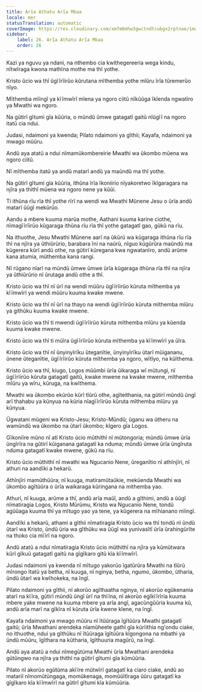 ```yaml
---
title: Arĩa Athatu Arĩa Mbaa
locale: mer
statusTranslation: automatic
coverImage: https://res.cloudinary.com/xmfm6mhw3gwctndtcubgx2rptnae/image/upload/v1741354419/small_cover_la_gran_rebelion_28716e29d2.webp
sidebar:
    label: 26. Arĩa Athatu Arĩa Mbaa
    order: 26
---
```

Kazi ya nguvu ya ndani, na nthembo cia kwithegereeria wega kindu, nĩtwĩraga kwona mathĩna mothe ma thĩ yothe.

Kristo ũcio wa thĩ ũgĩĩrĩirũo kũrutana mĩthemba yothe mĩũru ĩrĩa tũremerũo nĩyo.

Mĩthemba mĩingĩ ya kĩĩmwĩrĩ mĩena ya ngoro ciitũ nĩkũũga ĩkĩenda ngwatiro ya Mwathi wa ngoro.

Na gũtirĩ gĩtumi gĩa kũũria, o mũndũ ũmwe gatagatĩ gaitũ nĩũgĩĩ na ngoro itatũ cia ndui.

Judasi, ndaimoni ya kwenda; Pilato ndaimoni ya gĩthii; Kayafa, ndaimoni ya mwago mũũru.

Andũ aya atatũ a ndui nĩmamũkombereirie Mwathi wa ũkombo mũena wa ngoro ciitũ.

Nĩ mĩthemba itatũ ya andũ matarĩ andũ ya maũndũ ma thĩ yothe.

Na gũtirĩ gĩtumi gĩa kũũria, ithũna ĩrĩa ĩkoniirio nĩyakoretwo ĩkĩgaragara na njĩra ya thithĩ mũena wa ngoro nene ya kũũi.

Ti ithũna rĩu rĩa thĩ yothe rĩrĩ na wendi wa Mwathi Mũnene Jesu o ũrĩa andũ matarĩ ũũgĩ mekũrũo.

Aandu a mbere kuuma marũa mothe, Aathani kuuma karine ciothe, nĩmagĩĩrĩirũo kũgaraga ithũna rĩu rĩa thĩ yothe gatagatĩ gao, gũkũ na rĩu.

Na ithuothe, Jesu Mwathi Mũnene aarĩ na ũkũrũ wa kũgaraga ithũna rĩu rĩa thĩ na njĩra ya ũthiũrũrio, barabara ĩni na naũrũ, nĩguo kũgũrũra maũndũ ma kũgerera kũrĩ andũ othe, na gũtirĩ kũregana kwa ngwatanĩro, andũ arũme kana atumia, mũthemba kana rangi.

Nĩ rũgano nĩarĩ na mũndũ ũmwe ũmwe ũrĩa kũgaraga ithũna rĩa thĩ na njĩra ya ũthiũrũrio nĩ ũrutaga andũ othe a thĩ.

Kristo ũcio wa thĩ nĩ ũrĩ na wendi mũũru ũgĩĩrĩirũo kũruta mĩthemba ya kĩĩmwĩrĩ ya wendi mũũru kuuma kwake mwene.

Kristo ũcio wa thĩ nĩ ũrĩ na thayo na wendi ũgĩĩrĩirũo kũruta mĩthemba mĩũru ya githũku kuuma kwake mwene.

Kristo ũcio wa thĩ ti mwendi ũgĩĩrĩirũo kũruta mĩthemba mĩũru ya kũenda kuuma kwake mwene.

Kristo ũcio wa thĩ ti mũĩra ũgĩĩrĩirũo kũruta mĩthemba ya kĩĩmwĩrĩ ya ũĩra.

Kristo ũcio wa thĩ nĩ ũnyinyĩrĩku ũteganĩtie, ũnyinyĩrĩku ũtarĩ mũigananu, ũnene ũteganĩtie, ũgĩĩrĩirũo kũruta mĩthemba ya ngoro, wĩtĩyo, na kũĩthema.

Kristo ũcio wa thĩ, kiugo, Logos mũũmbi ũrĩa ũikaraga wĩ mũtungi, nĩ ũgĩĩrĩirũo kũruta gatagatĩ gaitũ, kwake mwene na kwake mwene, mĩthemba mĩũru ya wĩru, kũruga, na kwĩthema.

Mwathi wa ũkombo ekũrũo kũrĩ tĩũrũ othe, agĩteithania, na gũtirĩ mũndũ ũngĩ arĩ thahabu ya kũnyua na kũria nĩagĩĩrĩirũo kũruta mĩthemba mĩũru ya kũnyua.

Ũgwatani mũgeni wa Kristo-Jesu; Kristo-Mũndũ; ũganu wa ũtheru na wamũndũ wa ũkombo na ũtarĩ ũkombo; kĩgero gĩa Logos.

Gĩkoniĩre mũno nĩ atĩ Kristo ũcio mũthithĩ nĩ mũtongoria; mũndũ ũmwe ũrĩa ũngĩrĩra na gũtirĩ kũiganana gatagatĩ ka nduma; mũndũ ũmwe ũrĩa ũngĩruta nduma gatagatĩ kwake mwene, gũkũ na rĩu.

Kristo ũcio mũthithĩ nĩ mwathi wa Ngucanio Nene, ũreganĩtio nĩ athĩnjĩri, nĩ athuri na aandĩki a hekarũ.

Athĩnjĩri mamũthũũra; nĩ kuuga, matiramũtaũkie, mekũenda Mwathi wa ũkombo agĩtũũra o ũrĩa waikaraga kũringana na mithemba yao.

Athuri, nĩ kuuga, arũme a thĩ, andũ arĩa maũĩ, andũ a gĩthimi, andũ a ũũgĩ nĩmatiragia Logos, Kristo Mũrũmu, Kristo wa Ngucanio Nene, tondũ agũũaga kuuma thĩ ya mĩtugo yao ya tene, ya kũgerera na mĩhianano mĩingĩ.

Aandĩki a hekarũ, athami a gĩthii nĩmatiragia Kristo ũcio wa thĩ tondũ nĩ ũndũ ũtarĩ wa Kristo, ũndũ ũria wa gĩthũku wa ũũgĩ wa yunivasĩtĩ ũrĩa ũrahingũrĩte na thoko cia mĩĩrĩ na ngoro.

Andũ atatũ a ndui nĩmatiragia Kristo ũcio mũthithĩ na njĩra ya kũmũtwara kũrĩ gĩkuũ gatagatĩ gaitũ na gĩgĩkaro gitũ kĩa kĩĩmwĩrĩ.

Judasi ndaimoni ya kwenda nĩ mĩtugo yakorũo ĩgatũrũra Mwathi na tĩũrũ mĩrongo ĩtatũ ya betha, nĩ kuuga, nĩ nginya, betha, ngumo, ũkombo, ũtharia, ũndũ ũtarĩ wa kwĩhokeka, na ĩngĩ.

Pilato ndaimoni ya gĩthii, nĩ akorũo agĩthaatha nginya, nĩ akorũo egũkenania atarĩ na kĩĩra, gũtirĩ mũndũ ũngĩ ũrĩ na thĩĩna, nĩ akorũo egĩkĩĩrĩria kuuma mbere yake mwene na kuuma mbere ya arĩa angĩ, agacũngũũria kuuma kũ, andũ arĩa marĩ na gĩkĩra nĩ kũruta ũrĩa kwene kĩene, na ĩngĩ.

Kayafa ndaimoni ya mwago mũũru nĩ ĩtũũraga ĩgĩtũũra Mwathi gatagatĩ gaitũ; ũrĩa Mwathani arendeka nĩamũheete gathĩ gĩa kũrĩithia ng'ondu ciake, no ithuothe, ndui ya gĩthũku nĩ ĩtũũraga ĩgĩtũũra kĩgongona na mbathi ya ũndũ mũũru, ĩgĩthara na kũtharia, ĩgĩthuuria magũrũ, na ĩngĩ.

Andũ aya atatũ a ndui nĩmegũtũma Mwathi ũrĩa Mwathani arendeka gũtũngwo na njĩra ya thithĩ na gũtirĩ gĩtumi gĩa kũmũũria.

Pilato nĩ akorũo egũtũma akĩĩre mũtwĩrĩ gatagatĩ ka ciaro ciake, andũ ao matariĩ nĩmomũtũngaga, momũkenaga, momũũĩtĩraga ũũru gatagatĩ ka gĩgĩkaro kĩa kĩĩmwĩrĩ na gũtirĩ gĩtumi kĩa kũmũũria.
